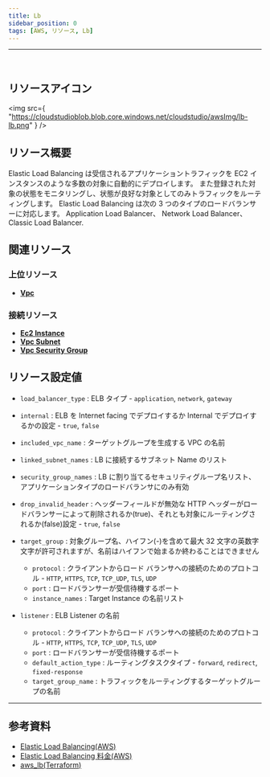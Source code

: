 ```yaml
---
title: Lb
sidebar_position: 0
tags: [AWS, リソース, Lb]
---
```


<hr />
<br />

## リソースアイコン

<img
    src={
        "https://cloudstudioblob.blob.core.windows.net/cloudstudio/awsImg/lb-lb.png"
    }
/>

## リソース概要

Elastic Load Balancing は受信されるアプリケーショントラフィックを EC2 インスタンスのような多数の対象に自動的にデプロイします。
また登録された対象の状態をモニタリングし、状態が良好な対象としてのみトラフィックをルーティングします。
Elastic Load Balancing は次の 3 つのタイプのロードバランサーに対応します。
Application Load Balancer、 Network Load Balancer、Classic Load Balancer.

## 関連リソース

### 上位リソース

-   [**Vpc**](https://docs.cstudio.app/ja/docs/resource/aws/Vpc/Vpc)

### 接続リソース

-   [**Ec2 Instance**](https://docs.cstudio.app/ja/docs/resource/aws/Ec2/Instance)
-   [**Vpc Subnet**](https://docs.cstudio.app/ja/docs/resource/aws/Vpc/Subnet)
-   [**Vpc Security Group**](https://docs.cstudio.app/ja/docs/resource/aws/Vpc/SecurityGroup)

## リソース設定値

-   `load_balancer_type` : ELB タイプ - `application`, `network`, `gateway`
-   `internal` : ELB を Internet facing でデプロイするか Internal でデプロイするかの設定 - `true`, `false`
-   `included_vpc_name` : ターゲットグループを生成する VPC の名前

-   `linked_subnet_names` : LB に接続するサブネット Name のリスト
-   `security_group_names` : LB に割り当てるセキュリティグループ名リスト、アプリケーションタイプのロードバランサにのみ有効

-   `drop_invalid_header` : ヘッダーフィールドが無効な HTTP ヘッダーがロードバランサーによって削除されるか(true)、それとも対象にルーティングされるか(false)設定 - `true`, `false`
-   `target_group` : 対象グループ名、ハイフン(-)を含めて最大 32 文字の英数字文字が許可されますが、名前はハイフンで始まるか終わることはできません

    -   `protocol` : クライアントからロード バランサへの接続のためのプロトコル - `HTTP`, `HTTPS`, `TCP`, `TCP_UDP`, `TLS`, `UDP`
    -   `port` : ロードバランサーが受信待機するポート
    -   `instance_names` : Target Instance の名前リスト

-   `listener` : ELB Listener の名前
    -   `protocol` : クライアントからロード バランサへの接続のためのプロトコル - `HTTP`, `HTTPS`, `TCP`, `TCP_UDP`, `TLS`, `UDP`
    -   `port` : ロードバランサーが受信待機するポート
    -   `default_action_type` : ルーティングタスクタイプ - `forward`, `redirect`, `fixed-response`
    -   `target_group_name` : トラフィックをルーティングするターゲットグループの名前

---

## 参考資料

-   [Elastic Load Balancing(AWS)](https://docs.aws.amazon.com/ko_kr/elasticloadbalancing/latest/userguide/what-is-load-balancing.html)
-   [Elastic Load Balancing 料金(AWS)](https://aws.amazon.com/ko/elasticloadbalancing/pricing/?nc2=type_a)
-   [aws_lb(Terraform)](https://registry.terraform.io/providers/hashicorp/aws/latest/docs/resources/lb)
